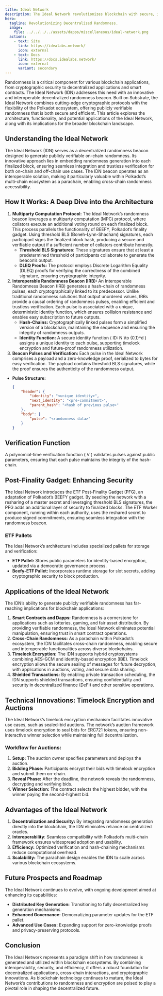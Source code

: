 ```yaml
---
title: Ideal Network
description: The Ideal Network revolutionizes blockchain with secure, interoperable randomness, enabling decentralized applications, cross-chain functionality, and innovative encryption.
hero:
  tagline: Revolutionizing Decentralized Randomness.
  image: 
    file: ../../../../assets/dapps/miscellaneous/ideal-network.png
  actions:
    - text: Site
      link: https://idealabs.network/
      icon: external
    - text: Docs
      link: https://docs.idealabs.network/
      icon: external
      variant: secondary
---
```



Randomness is a critical component for various blockchain applications, from cryptographic security to decentralized applications and smart contracts. The Ideal Network (IDN) addresses this need with an innovative and interoperable decentralized randomness beacon. Built on Substrate, the Ideal Network combines cutting-edge cryptographic protocols with the flexibility of the Polkadot ecosystem, offering publicly verifiable randomness that is both secure and efficient. This article explores the architecture, functionality, and potential applications of the Ideal Network, along with its implications for the broader blockchain landscape.

## Understanding the Ideal Network
The Ideal Network (IDN) serves as a decentralized randomness beacon designed to generate publicly verifiable on-chain randomness. Its innovative approach lies in embedding randomness generation into each finalized block, ensuring seamless integration and trustless verification for both on-chain and off-chain use cases. The IDN beacon operates as an interoperable solution, making it particularly valuable within Polkadot’s multi-chain ecosystem as a parachain, enabling cross-chain randomness accessibility.

## How It Works: A Deep Dive into the Architecture
1. **Multiparty Computation Protocol:** The Ideal Network’s randomness beacon leverages a multiparty computation (MPC) protocol, where collators execute an additional voting round on each finalized block. This process parallels the functionality of BEEFY, Polkadot’s finality gadget. Using threshold BLS (Boneh-Lynn-Shacham) signatures, each participant signs the finalized block hash, producing a secure and verifiable output if a sufficient number of collators contribute honestly.
    - **Threshold BLS Signatures:** These signatures ensure that at least a predetermined threshold of participants collaborate to generate the beacon’s output.
    - **DLEQ Proofs:** The protocol employs Discrete Logarithm Equality (DLEQ) proofs for verifying the correctness of the combined signature, ensuring cryptographic integrity.
2. **Interoperable Randomness Beacon (IRB):** An Interoperable Randomness Beacon (IRB) generates a hash-chain of randomness pulses, each cryptographically linked to its predecessor. Unlike traditional randomness solutions that output unordered values, IRBs provide a causal ordering of randomness pulses, enabling efficient and trustless verification. Each pulse is associated with a unique, deterministic identity function, which ensures collision resistance and enables easy subscription to future outputs.
    - **Hash-Chains:** Cryptographically linked pulses form a simplified version of a blockchain, maintaining the sequence and ensuring the integrity of randomness outputs.
    - **Identity Function:** A secure identity function \( ID: N \to \{0,1\}^d \) assigns a unique identity to each pulse, supporting timelock encryption and future-proof randomness utilization.
3. **Beacon Pulses and Verification:** Each pulse in the Ideal Network comprises a payload and a zero-knowledge proof, serialized to bytes for easy verification. The payload contains threshold BLS signatures, while the proof ensures the authenticity of the randomness output.
- **Pulse Structure:**

  ```json
  {
      "header": {
          "identity": "<unique identity>",
          "next_identity": "<pre-commitment>",
          "parent_hash": "<hash of previous pulse>"
      },
      "body": {
          "pulse": "<randomness data>"
      }
  }
  ```

## Verification Function
A polynomial-time verification function \( V \) validates pulses against public parameters, ensuring that each pulse maintains the integrity of the hash-chain.

## Post-Finality Gadget: Enhancing Security
The Ideal Network introduces the ETF Post-Finality Gadget (PFG), an adaptation of Polkadot’s BEEFY gadget. By seeding the network with a resharing of a master secret and leveraging threshold BLS signatures, the PFG adds an additional layer of security to finalized blocks. The ETF Worker component, running within each authority, uses the reshared secret to produce signed commitments, ensuring seamless integration with the randomness beacon.

### ETF Pallets
The Ideal Network’s architecture includes specialized pallets for storage and verification:
- **ETF Pallet:** Stores public parameters for identity-based encryption, updated via a democratic governance process.
- **Beefy-ETF Pallet:** Incorporates runtime storage for slot secrets, adding cryptographic security to block production.

## Applications of the Ideal Network
The IDN’s ability to generate publicly verifiable randomness has far-reaching implications for blockchain applications:
1. **Smart Contracts and Dapps:** Randomness is a cornerstone for applications such as lotteries, gaming, and fair asset distribution. By providing verifiable randomness, the Ideal Network eliminates potential manipulation, ensuring trust in smart contract operations.
2. **Cross-Chain Randomness:** As a parachain within Polkadot’s ecosystem, the IDN facilitates cross-chain randomness, enabling secure and interoperable functionalities across diverse blockchains.
3. **Timelock Encryption:** The IDN supports hybrid cryptosystems combining AES-GCM and identity-based encryption (IBE). Timelock encryption allows the secure sealing of messages for future decryption, with applications in auctions, voting, and secure data sharing.
4. **Shielded Transactions:** By enabling private transaction scheduling, the IDN supports shielded transactions, ensuring confidentiality and security in decentralized finance (DeFi) and other sensitive operations.

## Technical Innovations: Timelock Encryption and Auctions
The Ideal Network’s timelock encryption mechanism facilitates innovative use cases, such as sealed-bid auctions. The network’s auction framework uses timelock encryption to seal bids for ERC721 tokens, ensuring non-interactive winner selection while maintaining full decentralization.

### Workflow for Auctions:
1. **Setup:** The auction owner specifies parameters and deploys the auction.
2. **Bidding Phase:** Participants encrypt their bids with timelock encryption and submit them on-chain.
3. **Reveal Phase:** After the deadline, the network reveals the randomness, decrypting and verifying bids.
4. **Winner Selection:** The contract selects the highest bidder, with the winner paying the second-highest bid.

## Advantages of the Ideal Network
1. **Decentralization and Security:** By integrating randomness generation directly into the blockchain, the IDN eliminates reliance on centralized oracles.
2. **Interoperability:** Seamless compatibility with Polkadot’s multi-chain framework ensures widespread adoption and usability.
3. **Efficiency:** Optimized verification and hash-chaining mechanisms reduce computational overhead.
4. **Scalability:** The parachain design enables the IDN to scale across various blockchain ecosystems.

## Future Prospects and Roadmap
The Ideal Network continues to evolve, with ongoing development aimed at enhancing its capabilities:
- **Distributed Key Generation:** Transitioning to fully decentralized key generation mechanisms.
- **Enhanced Governance:** Democratizing parameter updates for the ETF pallet.
- **Advanced Use Cases:** Expanding support for zero-knowledge proofs and privacy-preserving protocols.

## Conclusion
The Ideal Network represents a paradigm shift in how randomness is generated and utilized within blockchain ecosystems. By combining interoperability, security, and efficiency, it offers a robust foundation for decentralized applications, cross-chain interactions, and cryptographic innovations. As blockchain technology continues to mature, the Ideal Network’s contributions to randomness and encryption are poised to play a pivotal role in shaping the decentralized future.